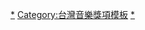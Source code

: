 {{Navbox
|name  = 金曲獎最佳專輯製作人獎
|title = [[金曲獎]]：[[最佳專輯製作人獎 (金曲獎)|最佳專輯製作人獎]]
|titlestyle = background: #FFD700
|groupstyle = background: #FFE34D
|bodyclass = hlist
|group1 = 1990年代
|list1 = 
* 1990 [[陳揚 (作曲家)|陳揚]]
* 1991 [[陳昇]]、[[李宗盛]]、周世暉、羅紘武
* 1992 蔡宗政
* 1993 蔡宗政
* 1994 蔡宗政
* 1996 [[洪榮宏]]、[[洪敬堯]]
* 1997 [[蔡振南]]
* 1998 [[陶喆]]
* 1999 Jim Lee、[[王力宏]]

|group2 = 2000年代
|list2 = 
* 2000 [[陶喆]]
* 2001 [[李宗盛]]
* 2002 [[周杰倫]]
* 2003 [[劉劭希]]
* 2004 [[王力宏]]
* 2005 [[陳珊妮]]
* 2006 [[鍾成虎]]
* 2007 [[Tizzy Bac]]、林揮斌、[[許哲珮]]
* 2008 [[蔡健雅]]
* 2009 [[陳建年 (歌手)|陳建年]]

|group3 = 2010年代
|list3 = 
* 2010 [[阿弟仔]]、[[張惠妹]]
* 2011 [[洪敬堯]]
* 2012 [[五月天]]
* 2013 [[林憶蓮]]、[[常石磊]]
* 2014 [[戴佩妮]]
* 2015 [[荒井十一]]
* 2016 [[林暐哲]]
* 2017 [[荒井十一]]
* 2018 [[李宗盛]]
* 2019 [[王雙駿]]

|group4 = 2020年代
|list4 = 
* 2020 [[陳珊妮]]
* 2021 [[陳建騏]]

}}<includeonly>
</includeonly><noinclude>
{{collapsible option}}
[[Category:金曲獎最佳專輯製作人獎獲得者|*]]
[[Category:台灣音樂獎項模板]]
[[Category:金曲獎流行音樂類|*]]
</noinclude>